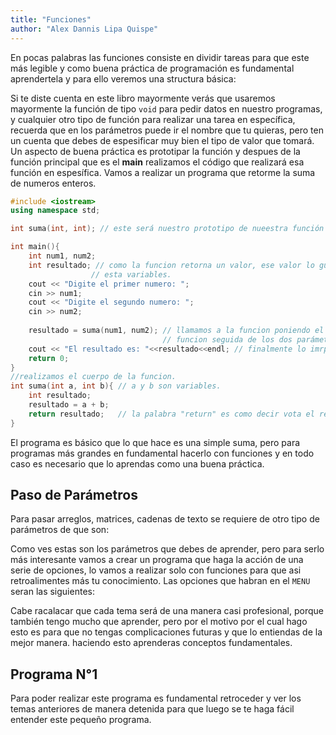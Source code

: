 ```yaml
---
title: "Funciones"
author: "Alex Dannis Lipa Quispe"
---
```


En pocas palabras las funciones consiste en dividir tareas para que este más legible y como buena práctica de programación es fundamental aprendertela y para ello veremos una structura básica:

```{=latex}
\begin{tcolorbox}[custombox]
\begin{verbatim}
En el tipo de la función, si se requiere retornar un tipo de valor en espesífico 
puedes
usar (int, float, bool) que son las más comunes.

Existen funciones que no retornan nada y el más comun es el "void".

La manera en la que creamos la funcion puede y no puede tener valores es decir:
int sumar(int n, int m) //En este caso la función recebe dos parámetros de tipo 
                        //entero.
void pedir() // Y en esta otra la función no recibe parámetros.
\end{verbatim}
\end{tcolorbox}
```

Si te diste cuenta en este libro mayormente verás que usaremos mayormente la función de tipo `void` para pedir datos en nuestro programas, y cualquier otro tipo de función para realizar una tarea en específica, recuerda que en los parámetros puede ir el nombre que tu quieras, pero ten un cuenta que debes de espesificar muy bien el tipo de valor que tomará. Un aspecto de buena práctica es prototipar la función y despues de la función principal que es el **main** realizamos el código que realizará esa función en espesífica. Vamos a realizar un programa que retorme la suma de numeros enteros.

``` cpp
#include <iostream>
using namespace std;

int suma(int, int); // este será nuestro prototipo de nueestra función 

int main(){
    int num1, num2;
    int resultado; // como la funcion retorna un valor, ese valor lo guardamos en
                  // esta variables.
    cout << "Digite el primer numero: ";
    cin >> num1;
    cout << "Digite el segundo numero: ";
    cin >> num2;
    
    resultado = suma(num1, num2); // llamamos a la funcion poniendo el nombre de la 
                                  // funcion seguida de los dos parámetros.
    cout << "El resultado es: "<<resultado<<endl; // finalmente lo imrpimimos
    return 0;
}
//realizamos el cuerpo de la funcion.
int suma(int a, int b){ // a y b son variables.
    int resultado;
    resultado = a + b;
    return resultado;   // la palabra "return" es como decir vota el resultado.
}
```

El programa es básico que lo que hace es una simple suma, pero para programas más grandes en fundamental hacerlo con funciones y en todo caso es necesario que lo aprendas como una buena práctica.

## Paso de Parámetros

Para pasar arreglos, matrices, cadenas de texto se requiere de otro tipo de parámetros de que son:

```{=latex}
\begin{tcolorbox}[custombox]
\begin{verbatim}
int arreglo(int a[], int tamanio);
//El a[] es para pasar el arreglo y para saber la cantidad ponemos el "tamanio".

int matriz(int a[][100], int filas, int columnas);
//En este caso en necesario poner el tamaño máximo de columnas, seguida del total
// de filas y columnas

int cadenas(string nombre);
// para mandar de parámetro cadenas de texto.

int caracteres(char n);
//para poder mandar vocales y carácteres únicos.
\end{verbatim}
\end{tcolorbox}
```

Como ves estas son los parámetros que debes de aprender, pero para serlo más interesante vamos a crear un programa que haga la acción de una serie de opciones, lo vamos a realizar solo con funciones para que asi retroalimentes más tu conocimiento. Las opciones que habran en el `MENU` seran las siguientes:

```{=latex}
\begin{tcolorbox}
\begin{verbatim}
------------->MENU<-------------
1. OPERACIONES ARITMÉTICAS.
2. OPERACIONES CON ARREGLOS.
3. OPERACIONES CON MATRICES.
4. JUEGO DE "ADIVINA EL NUMERO".
5. SALIR.
\end{verbatim}
\end{tcolorbox}
```

Cabe racalacar que cada tema será de una manera casi profesional, porque también tengo mucho que aprender, pero por el motivo por el cual hago esto es para que no tengas complicaciones futuras y que lo entiendas de la mejor manera. haciendo esto aprenderas conceptos fundamentales.

## Programa N°1

Para poder realizar este programa es fundamental retroceder y ver los temas anteriores de manera detenida para que luego se te haga fácil entender este pequeño programa.
